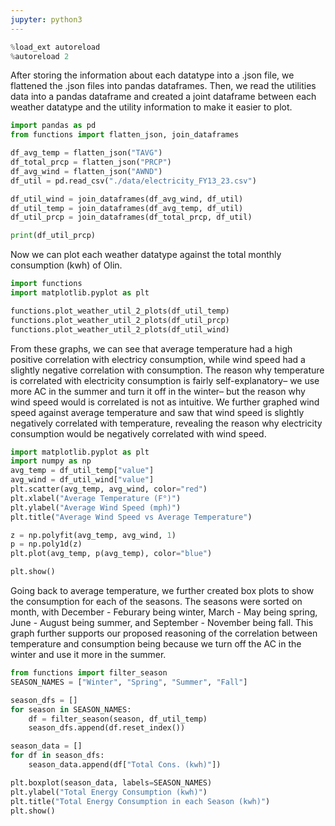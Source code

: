```yaml
---
jupyter: python3
---
```


```python
%load_ext autoreload
%autoreload 2
```

After storing the information about each datatype into a .json file, we flattened the .json files into pandas dataframes. Then, we read the utilities data into a pandas dataframe and created a joint dataframe between each weather datatype and the utility information to make it easier to plot.

```python
import pandas as pd
from functions import flatten_json, join_dataframes

df_avg_temp = flatten_json("TAVG")
df_total_prcp = flatten_json("PRCP")
df_avg_wind = flatten_json("AWND")
df_util = pd.read_csv("./data/electricity_FY13_23.csv")

df_util_wind = join_dataframes(df_avg_wind, df_util)
df_util_temp = join_dataframes(df_avg_temp, df_util)
df_util_prcp = join_dataframes(df_total_prcp, df_util)

print(df_util_prcp)
```

Now we can plot each weather datatype against the total monthly consumption (kwh) of Olin.  

```python
import functions
import matplotlib.pyplot as plt

functions.plot_weather_util_2_plots(df_util_temp)
functions.plot_weather_util_2_plots(df_util_prcp)
functions.plot_weather_util_2_plots(df_util_wind)
```

From these graphs, we can see that average temperature had a high positive correlation with electricy consumption, while wind speed had a slightly negative correlation with consumption. The reason why temperature is correlated with electricity consumption is fairly self-explanatory-- we use more AC in the summer and turn it off in the winter-- but the reason why wind speed would is correlated is not as intuitive. We further graphed wind speed against average temperature and saw that wind speed is slightly negatively correlated with temperature, revealing the reason why electricity consumption would be negatively correlated with wind speed.

```python
import matplotlib.pyplot as plt
import numpy as np
avg_temp = df_util_temp["value"]
avg_wind = df_util_wind["value"]
plt.scatter(avg_temp, avg_wind, color="red")
plt.xlabel("Average Temperature (F°)")
plt.ylabel("Average Wind Speed (mph)")
plt.title("Average Wind Speed vs Average Temperature")

z = np.polyfit(avg_temp, avg_wind, 1)
p = np.poly1d(z)
plt.plot(avg_temp, p(avg_temp), color="blue")

plt.show()
```

Going back to average temperature, we further created box plots to show the consumption for each of the seasons. The seasons were sorted on month, with December - Feburary being winter, March - May being spring, June - August being summer, and September - November being fall. This graph further supports our proposed reasoning of the correlation between temperature and consumption being because we turn off the AC in the winter and use it more in the summer.

```python
from functions import filter_season
SEASON_NAMES = ["Winter", "Spring", "Summer", "Fall"]

season_dfs = []
for season in SEASON_NAMES:
    df = filter_season(season, df_util_temp)
    season_dfs.append(df.reset_index())

season_data = []
for df in season_dfs:
    season_data.append(df["Total Cons. (kwh)"])

plt.boxplot(season_data, labels=SEASON_NAMES)
plt.ylabel("Total Energy Consumption (kwh)")
plt.title("Total Energy Consumption in each Season (kwh)")
plt.show()
```

